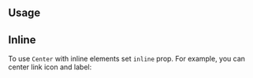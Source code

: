 

## Usage

<Demo data={CenterDemos.usage} />

## Inline

To use `Center` with inline elements set `inline` prop.
For example, you can center link icon and label:

<Demo data={CenterDemos.inline} />

<Polymorphic defaultElement="div" changeToElement="button" component="Center" />
